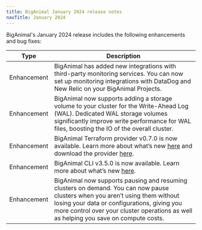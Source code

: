 ```yaml
---
title: BigAnimal January 2024 release notes
navTitle: January 2024
---
```


BigAnimal's January 2024 release includes the following enhancements and bug fixes:

| Type | Description |
|------|-------------|
| Enhancement | BigAnimal has added new integrations with third-party monitoring services. You can now set up monitoring integrations with DataDog and New Relic on your BigAnimal Projects. |
| Enhancement | BigAnimal now supports adding a storage volume to your cluster for the Write-Ahead Log (WAL). Dedicated WAL storage volumes significantly improve write performance for WAL files, boosting the IO of the overall cluster. |
| Enhancement | BigAnimal Terraform provider v0.7.0 is now available. Learn more about what’s new [here](https://github.com/EnterpriseDB/terraform-provider-biganimal/releases/tag/v0.7.0) and download the provider [here](https://registry.terraform.io/providers/EnterpriseDB/biganimal/latest). |
| Enhancement | BigAnimal CLI v3.5.0 is now available. Learn more about what’s new [here](https://cli.biganimal.com/versions/v3.5.0/). |
| Enhancement | BigAnimal now supports pausing and resuming clusters on demand. You can now pause clusters when you aren’t using them without losing your data or configurations, giving you more control over your cluster operations as well as helping you save on compute costs. |


